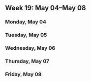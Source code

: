 Week 19: May 04–May 08
----------------------

### Monday, May 04

<!-- Monday -->

### Tuesday, May 05

<!-- Tuesday -->

### Wednesday, May 06

<!-- Wednesday -->

### Thursday, May 07

<!-- Thursday -->

### Friday, May 08

<!-- Friday -->
